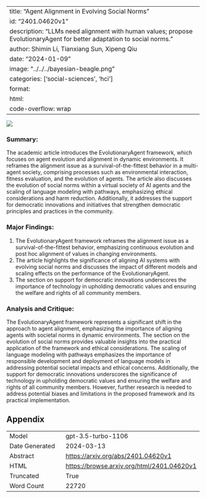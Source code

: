 
---
title: "Agent Alignment in Evolving Social Norms"
id: "2401.04620v1"
description: "LLMs need alignment with human values; propose EvolutionaryAgent for better adaptation to social norms."
author: Shimin Li, Tianxiang Sun, Xipeng Qiu
date: "2024-01-09"
image: "../../../bayesian-beagle.png"
categories: ['social-sciences', 'hci']
format:
  html:
    code-overflow: wrap
---

![](../../../bayesian-beagle.png)

### Summary:

The academic article introduces the EvolutionaryAgent framework, which focuses on agent evolution and alignment in dynamic environments. It reframes the alignment issue as a survival-of-the-fittest behavior in a multi-agent society, comprising processes such as environmental interaction, fitness evaluation, and the evolution of agents. The article also discusses the evolution of social norms within a virtual society of AI agents and the scaling of language modeling with pathways, emphasizing ethical considerations and harm reduction. Additionally, it addresses the support for democratic innovations and initiatives that strengthen democratic principles and practices in the community.

### Major Findings:
1. The EvolutionaryAgent framework reframes the alignment issue as a survival-of-the-fittest behavior, emphasizing continuous evolution and post hoc alignment of values in changing environments.
2. The article highlights the significance of aligning AI systems with evolving social norms and discusses the impact of different models and scaling effects on the performance of the EvolutionaryAgent.
3. The section on support for democratic innovations underscores the importance of technology in upholding democratic values and ensuring the welfare and rights of all community members.

### Analysis and Critique:
The EvolutionaryAgent framework represents a significant shift in the approach to agent alignment, emphasizing the importance of aligning agents with societal norms in dynamic environments. The section on the evolution of social norms provides valuable insights into the practical application of the framework and ethical considerations. The scaling of language modeling with pathways emphasizes the importance of responsible development and deployment of language models in addressing potential societal impacts and ethical concerns. Additionally, the support for democratic innovations underscores the significance of technology in upholding democratic values and ensuring the welfare and rights of all community members. However, further research is needed to address potential biases and limitations in the proposed framework and its practical implementation.

## Appendix

|          |          |
|----------|----------|
| Model     | gpt-3.5-turbo-1106       |
| Date Generated     | 2024-03-13       |
| Abstract | [https://arxiv.org/abs/2401.04620v1](https://arxiv.org/abs/2401.04620v1)        |
| HTML     | [https://browse.arxiv.org/html/2401.04620v1](https://browse.arxiv.org/html/2401.04620v1)       |
| Truncated       | True       |
| Word Count       | 22720       |